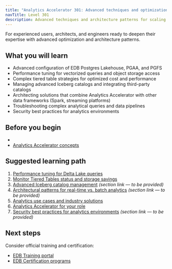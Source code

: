 ```yaml
---
title: "Analytics Accelerator 301: Advanced techniques and optimization"
navTitle: Level 301
description: Advanced techniques and architecture patterns for scaling and optimizing Analytics Accelerator implementations.
---
```


For experienced users, architects, and engineers ready to deepen their expertise with advanced optimization and architecture patterns.

## What you will learn

- Advanced configuration of EDB Postgres Lakehouse, PGAA, and PGFS
- Performance tuning for vectorized queries and object storage access
- Complex tiered table strategies for optimized cost and performance
- Managing advanced Iceberg catalogs and integrating third-party catalogs
- Architecting solutions that combine Analytics Accelerator with other data frameworks (Spark, streaming platforms)
- Troubleshooting complex analytical queries and data pipelines
- Security best practices for analytics environments

## Before you begin

-
- [Analytics Accelerator concepts](../../analytics-concepts)

## Suggested learning path

1. [Performance tuning for Delta Lake queries](../../../hybrid-manager/analytics/learn/how-to/performance-delta-lake-queries)
2. [Monitor Tiered Tables status and storage savings](../../../hybrid-manager/analytics/learn/how-to/monitor-tiered-tables)
3. [Advanced Iceberg catalog management](../explained/) *(section link — to be provided)*
4. [Architectural patterns for real-time vs. batch analytics](../explained/) *(section link — to be provided)*
5. [Analytics use cases and industry solutions](../../../hybrid-manager/analytics/learn/use-cases.mdx)
6. [Analytics Accelerator for your role](../personas.mdx)
7. [Security best practices for analytics environments](../explained/) *(section link — to be provided)*

## Next steps

Consider official training and certification:

- [EDB Training portal](../../paths/#edb-training-and-certification-301-and-specialized-learning)
- [EDB Certification programs](../../paths/#edb-training-and-certification-301-and-specialized-learning)

